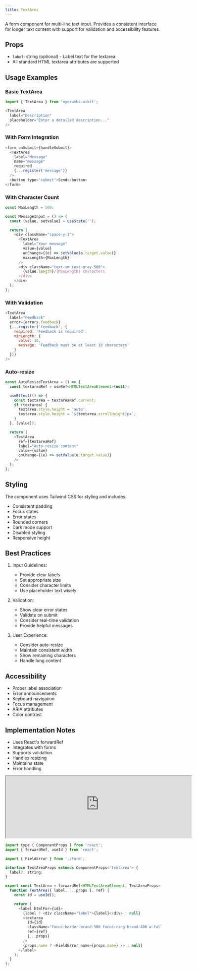 ```yaml
---
title: TextArea 
---
```


A form component for multi-line text input. Provides a consistent interface for longer text content with support for validation and accessibility features.

## Props

- `label`: string (optional) - Label text for the textarea
- All standard HTML textarea attributes are supported

## Usage Examples

### Basic TextArea
```javascript
import { TextArea } from 'mycrumbs-uikit';

<TextArea
  label="Description"
  placeholder="Enter a detailed description..."
/>
```

### With Form Integration
```javascript
<form onSubmit={handleSubmit}>
  <TextArea
    label="Message"
    name="message"
    required
    {...register('message')}
  />
  <button type="submit">Send</button>
</form>
```

### With Character Count
```javascript
const MaxLength = 500;

const MessageInput = () => {
  const [value, setValue] = useState('');

  return (
    <div className="space-y-1">
      <TextArea
        label="Your message"
        value={value}
        onChange={(e) => setValue(e.target.value)}
        maxLength={MaxLength}
      />
      <div className="text-sm text-gray-500">
        {value.length}/{MaxLength} characters
      </div>
    </div>
  );
};
```

### With Validation
```javascript
<TextArea
  label="Feedback"
  error={errors.feedback}
  {...register('feedback', {
    required: 'Feedback is required',
    minLength: {
      value: 10,
      message: 'Feedback must be at least 10 characters'
    }
  })}
/>
```

### Auto-resize
```javascript
const AutoResizeTextArea = () => {
  const textareaRef = useRef<HTMLTextAreaElement>(null);

  useEffect(() => {
    const textarea = textareaRef.current;
    if (textarea) {
      textarea.style.height = 'auto';
      textarea.style.height = `${textarea.scrollHeight}px`;
    }
  }, [value]);

  return (
    <TextArea
      ref={textareaRef}
      label="Auto-resize content"
      value={value}
      onChange={(e) => setValue(e.target.value)}
    />
  );
};
```

## Styling

The component uses Tailwind CSS for styling and includes:
- Consistent padding
- Focus states
- Error states
- Rounded corners
- Dark mode support
- Disabled styling
- Responsive height

## Best Practices

1. Input Guidelines:
   - Provide clear labels
   - Set appropriate size
   - Consider character limits
   - Use placeholder text wisely

2. Validation:
   - Show clear error states
   - Validate on submit
   - Consider real-time validation
   - Provide helpful messages

3. User Experience:
   - Consider auto-resize
   - Maintain consistent width
   - Show remaining characters
   - Handle long content

## Accessibility

- Proper label association
- Error announcements
- Keyboard navigation
- Focus management
- ARIA attributes
- Color contrast

## Implementation Notes

- Uses React's forwardRef
- Integrates with forms
- Supports validation
- Handles resizing
- Maintains state
- Error handling

<iframe 
  src="https://663a6564311e0ec20c42bab9-xlpxfwvbkd.chromatic.com/iframe.html?args=&id=components-textarea--template" 
  width="600" 
  height="200"
  className="flex rounded-xl"

></iframe>

```javascript
import type { ComponentProps } from 'react';
import { forwardRef, useId } from 'react';

import { FieldError } from './Form';

interface TextAreaProps extends ComponentProps<'textarea'> {
  label?: string;
}

export const TextArea = forwardRef<HTMLTextAreaElement, TextAreaProps>(
  function TextArea({ label, ...props }, ref) {
    const id = useId();

    return (
      <label htmlFor={id}>
        {label ? <div className="label">{label}</div> : null}
        <textarea
          id={id}
          className="focus:border-brand-500 focus:ring-brand-400 w-full rounded-xl border border-gray-300 bg-white px-4 py-2 shadow-sm disabled:bg-gray-500/20 disabled:opacity-60 dark:border-gray-700 dark:bg-gray-900"
          ref={ref}
          {...props}
        />
        {props.name ? <FieldError name={props.name} /> : null}
      </label>
    );
  }
);
